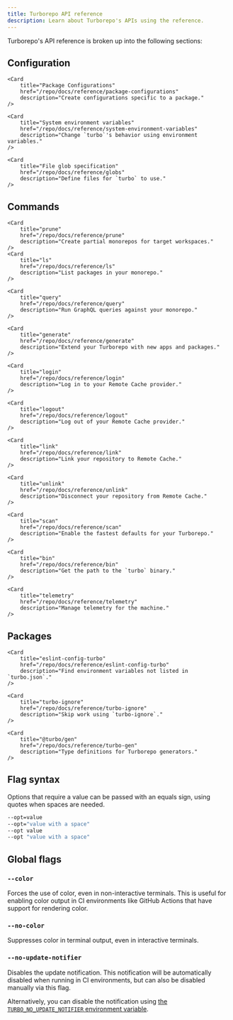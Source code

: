 ```yaml
---
title: Turborepo API reference
description: Learn about Turborepo's APIs using the reference.
---
```



Turborepo's API reference is broken up into the following sections:

## Configuration

<Cards>
    <Card
        title="Configuring turbo.json"
        href="/repo/docs/reference/configuration"
        description="Configure the behavior of `turbo`."
    />

    <Card
        title="Package Configurations"
        href="/repo/docs/reference/package-configurations"
        description="Create configurations specific to a package."
    />

    <Card
        title="System environment variables"
        href="/repo/docs/reference/system-environment-variables"
        description="Change `turbo`'s behavior using environment variables."
    />

    <Card
        title="File glob specification"
        href="/repo/docs/reference/globs"
        description="Define files for `turbo` to use."
    />

</Cards>

## Commands

<Cards>
    <Card
        title="run"
        href="/repo/docs/reference/run"
        description="Run tasks using `turbo`."
    />

    <Card
        title="prune"
        href="/repo/docs/reference/prune"
        description="Create partial monorepos for target workspaces."
    />
    <Card
        title="ls"
        href="/repo/docs/reference/ls"
        description="List packages in your monorepo."
    />

    <Card
        title="query"
        href="/repo/docs/reference/query"
        description="Run GraphQL queries against your monorepo."
    />

    <Card
        title="generate"
        href="/repo/docs/reference/generate"
        description="Extend your Turborepo with new apps and packages."
    />

    <Card
        title="login"
        href="/repo/docs/reference/login"
        description="Log in to your Remote Cache provider."
    />

    <Card
        title="logout"
        href="/repo/docs/reference/logout"
        description="Log out of your Remote Cache provider."
    />

    <Card
        title="link"
        href="/repo/docs/reference/link"
        description="Link your repository to Remote Cache."
    />

    <Card
        title="unlink"
        href="/repo/docs/reference/unlink"
        description="Disconnect your repository from Remote Cache."
    />

    <Card
        title="scan"
        href="/repo/docs/reference/scan"
        description="Enable the fastest defaults for your Turborepo."
    />

    <Card
        title="bin"
        href="/repo/docs/reference/bin"
        description="Get the path to the `turbo` binary."
    />

    <Card
        title="telemetry"
        href="/repo/docs/reference/telemetry"
        description="Manage telemetry for the machine."
    />

</Cards>

## Packages

<Cards>
    <Card
        title="create-turbo"
        href="/repo/docs/reference/create-turbo"
        description="Get started with Turborepo using an example."
    />

    <Card
        title="eslint-config-turbo"
        href="/repo/docs/reference/eslint-config-turbo"
        description="Find environment variables not listed in `turbo.json`."
    />

    <Card
        title="turbo-ignore"
        href="/repo/docs/reference/turbo-ignore"
        description="Skip work using `turbo-ignore`."
    />

    <Card
        title="@turbo/gen"
        href="/repo/docs/reference/turbo-gen"
        description="Type definitions for Turborepo generators."
    />

</Cards>

## Flag syntax

Options that require a value can be passed with an equals sign, using quotes when spaces are needed.

```bash title="Terminal"
--opt=value
--opt="value with a space"
--opt value
--opt "value with a space"
```

## Global flags

### `--color`

Forces the use of color, even in non-interactive terminals. This is useful for enabling color output in CI environments like GitHub Actions that have support for rendering color.

### `--no-color`

Suppresses color in terminal output, even in interactive terminals.

### `--no-update-notifier`

Disables the update notification. This notification will be automatically disabled when running in CI environments, but can also be disabled manually via this flag.

Alternatively, you can disable the notification using [the `TURBO_NO_UPDATE_NOTIFIER` environment variable](/repo/docs/reference/system-environment-variables).
